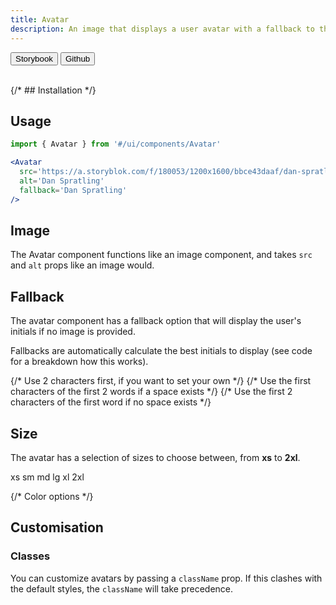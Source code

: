 ```yaml
---
title: Avatar
description: An image that displays a user avatar with a fallback to the user's initials.
---
```



<div className='not-prose flex gap-2'>
  <Button variant='outline' size='xs'>
    Storybook
  </Button>
  <Button href='https://github.com/skyward-digital/sky-ui/tree/main/ui/components/Avatar' variant='outline' size='xs'>
    Github
  </Button>
</div>

<br />

<div className='not-prose border rounded-lg p-6 flex items-center justify-center gap-2'>
  <Avatar
    src='https://a.storyblok.com/f/180053/1200x1600/bbce43daaf/dan-spratling-profile-picture.jpg'
    alt='Dan Spratling'
    fallback='Dan Spratling'
  />
</div>

{/* ## Installation */}

## Usage

```jsx
import { Avatar } from '#/ui/components/Avatar'
```

```jsx
<Avatar
  src='https://a.storyblok.com/f/180053/1200x1600/bbce43daaf/dan-spratling-profile-picture.jpg'
  alt='Dan Spratling'
  fallback='Dan Spratling'
/>
```

## Image

The Avatar component functions like an image component, and takes `src` and `alt` props like an image would.

<div className='not-prose border rounded-lg p-6 flex items-center justify-center gap-2'>
  <Avatar
    src='https://a.storyblok.com/f/180053/1200x1600/bbce43daaf/dan-spratling-profile-picture.jpg'
    alt='Dan Spratling'
    fallback='Dan Spratling'
  />
</div>

## Fallback

The avatar component has a fallback option that will display the user's initials if no image is provided.

<div className='not-prose border rounded-lg p-6 flex items-center justify-center gap-2'>
  <Avatar fallback='Dan Spratling' />
</div>

Fallbacks are automatically calculate the best initials to display (see code for a breakdown how this works).

<div className='not-prose border rounded-lg p-6 flex items-center justify-center gap-2'>
  {/* Use 2 characters first, if you want to set your own */}
  <Avatar fallback='DS' />
  {/* Use the first characters of the first 2 words if a space exists */}
  <Avatar fallback='Dan Spratling' />
  {/* Use the first 2 characters of the first word if no space exists */}
  <Avatar fallback='Dan' />
</div>

## Size

The avatar has a selection of sizes to choose between, from **xs** to **2xl**.

<div className='not-prose border rounded-t-lg p-6 flex items-center justify-center gap-2'>
  <Avatar
    src='https://a.storyblok.com/f/180053/1200x1600/bbce43daaf/dan-spratling-profile-picture.jpg'
    alt='Dan Spratling'
    fallback='xs'
    size='xs'
  >
    xs
  </Avatar>
  <Avatar
    src='https://a.storyblok.com/f/180053/1200x1600/bbce43daaf/dan-spratling-profile-picture.jpg'
    alt='Dan Spratling'
    fallback='sm'
    size='sm'
  >
    sm
  </Avatar>
  <Avatar
    src='https://a.storyblok.com/f/180053/1200x1600/bbce43daaf/dan-spratling-profile-picture.jpg'
    alt='Dan Spratling'
    fallback='md'
    size='md'
  >
    md
  </Avatar>
  <Avatar
    src='https://a.storyblok.com/f/180053/1200x1600/bbce43daaf/dan-spratling-profile-picture.jpg'
    alt='Dan Spratling'
    fallback='lg'
    size='lg'
  >
    lg
  </Avatar>
  <Avatar
    src='https://a.storyblok.com/f/180053/1200x1600/bbce43daaf/dan-spratling-profile-picture.jpg'
    alt='Dan Spratling'
    fallback='xl'
    size='xl'
  >
    xl
  </Avatar>
  <Avatar
    src='https://a.storyblok.com/f/180053/1200x1600/bbce43daaf/dan-spratling-profile-picture.jpg'
    alt='Dan Spratling'
    fallback='2xl'
    size='2xl'
  >
    2xl
  </Avatar>
</div>

{/* Color options */}

## Customisation

### Classes

You can customize avatars by passing a `className` prop. If this clashes with the default styles, the `className` will take precedence.

<div className='not-prose border rounded-lg p-6 flex items-center justify-center gap-2'>
  <Avatar
    className='rounded-lg rounded-tl-none'
    src='https://a.storyblok.com/f/180053/1200x1600/bbce43daaf/dan-spratling-profile-picture.jpg'
    alt='Dan Spratling'
    fallback='Dan Spratling'
  />
  <Avatar className='bg-orange-500 text-white' fallback='Dan Spratling' />
</div>
